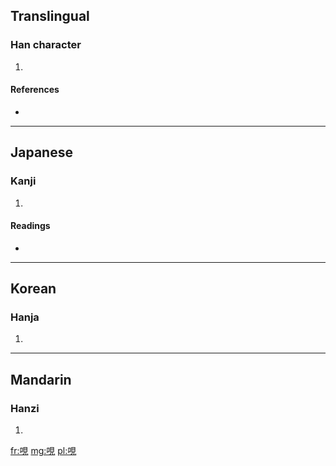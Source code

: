==Translingual==

===Han character===
{{Han char|rn=30|rad=口|as=07|sn=10|four=|canj=口月山山 (RBUU)}}

# {{defn|Han|sort=口07}}

====References====
* {{Han ref|kx=0190.280|dkj=03661|dj=0410.090|hdz=10629.010|uh=54EF|ud=21743}}

----

==Japanese==

===Kanji===
{{ja-kanji|grade=|rs=口07}}

# {{defn|lang=ja|sort=口07}}

====Readings====
* {{ja-readings|on=[[けん]] (ken), [[げん]] (gen)|kun=[[はく]] (haku)}}

----

==Korean==

===Hanja===
{{ko-hanja|hangeul=현|rv=hyeon|mr=hyŏn}}

# {{defn|lang=ko|sort=口07}}

----

==Mandarin==

===Hanzi===
{{cmn-hanzi|pin=[[xiàn]] ([[xian4]])|wg=hsien<sup>4</sup>}}

# {{defn|lang=cmn|sort=口07}}

[[fr:哯]]
[[mg:哯]]
[[pl:哯]]